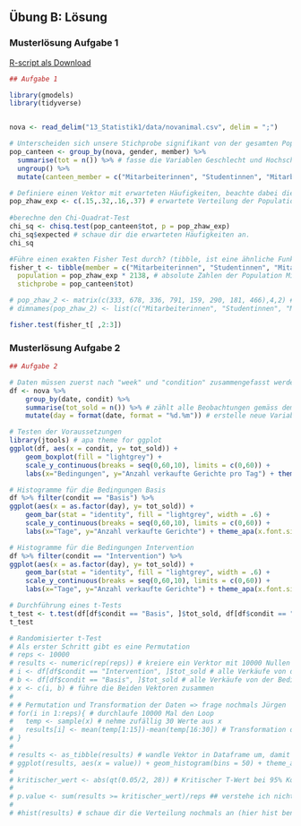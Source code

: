 ## Übung B: Lösung


###  Musterlösung Aufgabe 1
[R-script als Download](13_Statistik1/RFiles/Uebung_B_loesung.R)


```r
## Aufgabe 1

library(gmodels)
library(tidyverse)


nova <- read_delim("13_Statistik1/data/novanimal.csv", delim = ";")


```

```r


# Unterscheiden sich unsere Stichprobe signifikant von der gesamten Population (N = 2138)? 
pop_canteen <- group_by(nova, gender, member) %>% 
  summarise(tot = n()) %>% # fasse die Variablen Geschlecht und Hochschulzugehörigkeit zusammen
  ungroup() %>%
  mutate(canteen_member = c("Mitarbeiterinnen", "Studentinnen", "Mitarbeiter", "Studenten"))

# Definiere einen Vektor mit erwarteten Häufigkeiten, beachte dabei die Reihenfolge 
pop_zhaw_exp <- c(.15,.32,.16,.37) # erwartete Verteilung der Population (summe muss 1 ergeben)
  
#berechne den Chi-Quadrat-Test
chi_sq <- chisq.test(pop_canteen$tot, p = pop_zhaw_exp)
chi_sq$expected # schaue dir die erwarteten Häufigkeiten an.
chi_sq

#Führe einen exakten Fisher Test durch? (tibble, ist eine ähnliche Funktion wie data.frame)
fisher_t <- tibble(member = c("Mitarbeiterinnen", "Studentinnen", "Mitarbeiter", "Studenten"),
  population = pop_zhaw_exp * 2138, # absolute Zahlen der Population Mitarbeiterinnen, Studentinnen, Mitarbeiter, Studenten
  stichprobe = pop_canteen$tot)

# pop_zhaw_2 <- matrix(c(333, 678, 336, 791, 159, 290, 181, 466),4,2) # erstelle Matrix mit 4 Zeilen und 2 Spalten
# dimnames(pop_zhaw_2) <- list(c("Mitarbeiterinnen", "Studentinnen", "Mitarbeiter", "Studenten"), c("Population","Stichprobe"))

fisher.test(fisher_t[ ,2:3])

```





###  Musterlösung Aufgabe 2

```r

## Aufgabe 2

# Daten müssen zuerst nach "week" und "condition" zusammengefasst werden
df <- nova %>%
    group_by(date, condit) %>%  
    summarise(tot_sold = n()) %>% # zählt alle Beobachtungen gemäss dem group_by zusammen
    mutate(day = format(date, format = "%d.%m")) # erstelle neue Variable, damit beim Historgamm die X-Achse besser leserlich wird

# Testen der Voraussetzungen
library(jtools) # apa theme for ggplot
ggplot(df, aes(x = condit, y= tot_sold)) + 
    geom_boxplot(fill = "lightgrey") + 
    scale_y_continuous(breaks = seq(0,60,10), limits = c(0,60)) +
    labs(x="Bedingungen", y="Anzahl verkaufte Gerichte pro Tag") + theme_apa(x.font.size = 20, y.font.size = 20) +  theme(axis.text = element_text(size = 20))

# Histogramme für die Bedingungen Basis
df %>% filter(condit == "Basis") %>%
ggplot(aes(x = as.factor(day), y= tot_sold)) + 
    geom_bar(stat = "identity", fill = "lightgrey", width = .6) + 
    scale_y_continuous(breaks = seq(0,60,10), limits = c(0,60)) +
    labs(x="Tage", y="Anzahl verkaufte Gerichte") + theme_apa(x.font.size = 20, y.font.size = 20) +  theme(axis.text = element_text(size = 20))

# Histogramme für die Bedingungen Intervention
df %>% filter(condit == "Intervention") %>%
ggplot(aes(x = as.factor(day), y= tot_sold)) + 
    geom_bar(stat = "identity", fill = "lightgrey", width = .6) + 
    scale_y_continuous(breaks = seq(0,60,10), limits = c(0,60)) + 
    labs(x="Tage", y="Anzahl verkaufte Gerichte") + theme_apa(x.font.size = 20, y.font.size = 20) +  theme(axis.text = element_text(size = 20))


```


```r

# Durchführung eines t-Tests
t_test <- t.test(df[df$condit == "Basis", ]$tot_sold, df[df$condit == "Intervention", ]$tot_sold, var.equal = F) # siehe ungerichtete Hypothese
t_test

# Randomisierter t-Test
# Als erster Schritt gibt es eine Permutation
# reps <- 10000 
# results <- numeric(rep(reps)) # kreiere ein Verktor mit 10000 Nullen
# i <- df[df$condit == "Intervention", ]$tot_sold # alle Verkäufe von der Bedingung Intervention
# b <- df[df$condit == "Basis", ]$tot_sold # alle Verkäufe von der Bedingung Basiswoche
# x <- c(i, b) # führe die Beiden Vektoren zusammen
# 
# # Permutation und Transformation der Daten => frage nochmals Jürgen
# for(i in 1:reps){ # durchlaufe 10000 Mal den Loop
#   temp <- sample(x) # nehme zufällig 30 Werte aus x
#   results[i] <- mean(temp[1:15])-mean(temp[16:30]) # Transformation der Daten. Berechne mir ein neuer Mittelwerte und füge es an iter Stelle im results ein: Mittelwert aus Intervention minus Mittelwert aus Basis
# }
# 
# results <- as_tibble(results) # wandle Vektor in Dataframe um, damit ggplot damit umgehen kann
# ggplot(results, aes(x = value)) + geom_histogram(bins = 50) + theme_apa(x.font.size = 20, y.font.size = 20) +  theme(axis.text = element_text(size = 20)) # schaue dir die Verteilung nochmals an
# 
# kritischer_wert <- abs(qt(0.05/2, 28)) # Kritischer T-Wert bei 95% Konfidenzintervall, 2 seitig, mit 27.747 Freiheitsgrade
# 
# p.value <- sum(results >= kritischer_wert)/reps ## verstehe ich nicht? wie hole ich nun p-wert, wahrscheinlich aus leite aus Hyothese ab: H0 Basis und Interventionswochen unterscheiden sich nicht, H1 Basis und Interventionswochen unterscheiden sich
# 
# #hist(results) # schaue dir die Verteilung nochmals an (hier hist benützen, da es mit Vektoren umgehen kann)

```



